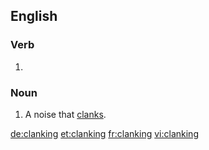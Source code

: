 ==English==

===Verb===
{{head|en}}

# {{present participle of|clank}}

===Noun===
{{en-noun}}

# A noise that [[clank]]s.

[[de:clanking]]
[[et:clanking]]
[[fr:clanking]]
[[vi:clanking]]